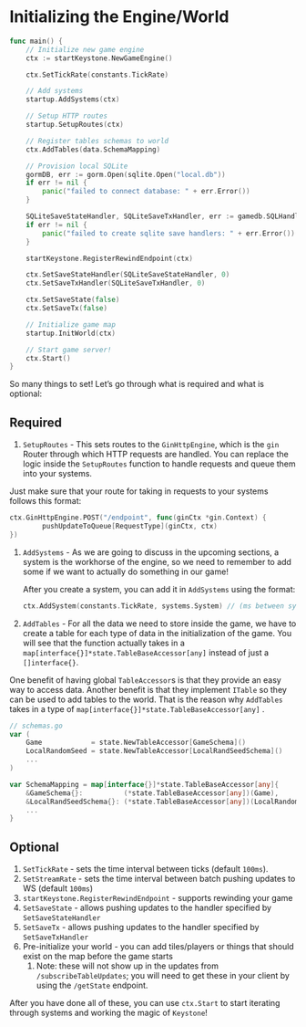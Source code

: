 # Initializing the Engine/World

```go
func main() {
	// Initialize new game engine
	ctx := startKeystone.NewGameEngine()

	ctx.SetTickRate(constants.TickRate)

	// Add systems
	startup.AddSystems(ctx)

	// Setup HTTP routes
	startup.SetupRoutes(ctx)

	// Register tables schemas to world
	ctx.AddTables(data.SchemaMapping)

	// Provision local SQLite
	gormDB, err := gorm.Open(sqlite.Open("local.db"))
	if err != nil {
		panic("failed to connect database: " + err.Error())
	}

	SQLiteSaveStateHandler, SQLiteSaveTxHandler, err := gamedb.SQLHandlersFromDialector(gormDB.Dialector, ctx.GameId, data.SchemaMapping)
	if err != nil {
		panic("failed to create sqlite save handlers: " + err.Error())
	}

	startKeystone.RegisterRewindEndpoint(ctx)

	ctx.SetSaveStateHandler(SQLiteSaveStateHandler, 0)
	ctx.SetSaveTxHandler(SQLiteSaveTxHandler, 0)

	ctx.SetSaveState(false)
	ctx.SetSaveTx(false)

	// Initialize game map
	startup.InitWorld(ctx)

	// Start game server!
	ctx.Start()
}
```

So many things to set! Let’s go through what is required and what is optional:

## Required

1. `SetupRoutes` - This sets routes to the `GinHttpEngine`, which is the `gin` Router through which HTTP requests are handled. You can replace the logic inside the `SetupRoutes` function to handle requests and queue them into your systems.

Just make sure that your route for taking in requests to your systems follows this format:

```go
ctx.GinHttpEngine.POST("/endpoint", func(ginCtx *gin.Context) {
		pushUpdateToQueue[RequestType](ginCtx, ctx)
})
```

1. `AddSystems` - As we are going to discuss in the upcoming sections, a system is the workhorse of the engine, so we need to remember to add some if we want to actually do something in our game!

    After you create a system, you can add it in `AddSystems` using the format:

    ```go
    ctx.AddSystem(constants.TickRate, systems.System) // (ms between system call rate, system)
    ```


 3. `AddTables` - For all the data we need to store inside the game, we have to create a table for each type of data in the initialization of the game. You will see that the function actually takes in a `map[interface{}]*state.TableBaseAccessor[any]` instead of just a `[]interface{}`.

One benefit of having global `TableAccessor`s is that they provide an easy way to access data. Another benefit is that they implement `ITable` so they can be used to add tables to the world. That is the reason why `AddTables` takes in a type of `map[interface{}]*state.TableBaseAccessor[any]` .

```go
// schemas.go
var (
	Game            = state.NewTableAccessor[GameSchema]()
	LocalRandomSeed = state.NewTableAccessor[LocalRandSeedSchema]()
	...
)

var SchemaMapping = map[interface{}]*state.TableBaseAccessor[any]{
	&GameSchema{}:          (*state.TableBaseAccessor[any])(Game),
	&LocalRandSeedSchema{}: (*state.TableBaseAccessor[any])(LocalRandomSeed),
	...
}
```

## Optional

1. `SetTickRate` - sets the time interval between ticks (default `100ms`).
2. `SetStreamRate` - sets the time interval between batch pushing updates to WS (default `100ms`)
3. `startKeystone.RegisterRewindEndpoint` - supports rewinding your game
4. `SetSaveState` - allows pushing updates to the handler specified by `SetSaveStateHandler`
5.  `SetSaveTx` - allows pushing updates to the handler specified by `SetSaveTxHandler`
6. Pre-initialize your world - you can add tiles/players or things that should exist on the map before the game starts
    1. Note: these will not show up in the updates from `/subscribeTableUpdates`; you will need to get these in your client by using the `/getState` endpoint.


After you have done all of these, you can use `ctx.Start` to start iterating through systems and working the magic of `Keystone`!